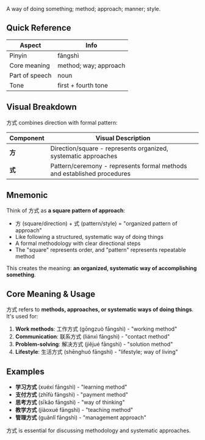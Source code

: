 A way of doing something; method; approach; manner; style.

## Quick Reference

| Aspect         | Info                      |
| -------------- | ------------------------- |
| Pinyin         | fāngshì                   |
| Core meaning   | method; way; approach     |
| Part of speech | noun                      |
| Tone           | first + fourth tone       |

## Visual Breakdown

方式 combines direction with formal pattern:

| Component | Visual Description                                                      |
| --------- | ----------------------------------------------------------------------- |
| **方**    | Direction/square - represents organized, systematic approaches          |
| **式**    | Pattern/ceremony - represents formal methods and established procedures |

## Mnemonic

Think of 方式 as **a square pattern of approach**:

- 方 (square/direction) + 式 (pattern/style) = "organized pattern of approach"
- Like following a structured, systematic way of doing things
- A formal methodology with clear directional steps
- The "square" represents order, and "pattern" represents repeatable method

This creates the meaning: **an organized, systematic way of accomplishing something**.

## Core Meaning & Usage

方式 refers to **methods, approaches, or systematic ways of doing things**. It's used for:

1. **Work methods**: 工作方式 (gōngzuò fāngshì) - "working method"
2. **Communication**: 联系方式 (liánxì fāngshì) - "contact method"
3. **Problem-solving**: 解决方式 (jiějué fāngshì) - "solution method"
4. **Lifestyle**: 生活方式 (shēnghuó fāngshì) - "lifestyle; way of living"

## Examples

- **学习方式** (xuéxí fāngshì) - "learning method"
- **支付方式** (zhīfù fāngshì) - "payment method"
- **思考方式** (sīkǎo fāngshì) - "way of thinking"
- **教学方式** (jiàoxué fāngshì) - "teaching method"
- **管理方式** (guǎnlǐ fāngshì) - "management approach"

方式 is essential for discussing methodology and systematic approaches.
